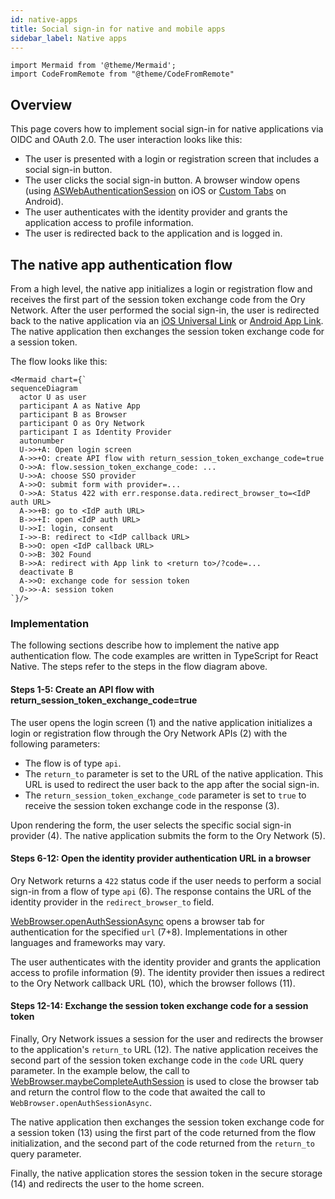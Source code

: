 ```yaml
---
id: native-apps
title: Social sign-in for native and mobile apps
sidebar_label: Native apps
---
```


```mdx-code-block
import Mermaid from '@theme/Mermaid';
import CodeFromRemote from "@theme/CodeFromRemote"
```

## Overview

This page covers how to implement social sign-in for native applications via OIDC and OAuth 2.0. The user interaction looks like
this:

- The user is presented with a login or registration screen that includes a social sign-in button.
- The user clicks the social sign-in button. A browser window opens (using
  [ASWebAuthenticationSession](https://developer.apple.com/documentation/authenticationservices/aswebauthenticationsession) on iOS
  or [Custom Tabs](https://developer.chrome.com/docs/android/custom-tabs/) on Android).
- The user authenticates with the identity provider and grants the application access to profile information.
- The user is redirected back to the application and is logged in.

## The native app authentication flow

From a high level, the native app initializes a login or registration flow and receives the first part of the session token
exchange code from the Ory Network. After the user performed the social sign-in, the user is redirected back to the native
application via an [iOS Universal Link](https://developer.apple.com/ios/universal-links/) or
[Android App Link](https://developer.android.com/training/app-links). The native application then exchanges the session token
exchange code for a session token.

The flow looks like this:

```mdx-code-block
<Mermaid chart={`
sequenceDiagram
  actor U as user
  participant A as Native App
  participant B as Browser
  participant O as Ory Network
  participant I as Identity Provider
  autonumber
  U->>+A: Open login screen
  A->>+O: create API flow with return_session_token_exchange_code=true
  O->>A: flow.session_token_exchange_code: ...
  U->>A: choose SSO provider
  A->>O: submit form with provider=...
  O->>A: Status 422 with err.response.data.redirect_browser_to=<IdP auth URL>
  A->>+B: go to <IdP auth URL>
  B->>+I: open <IdP auth URL>
  U->>I: login, consent
  I->>-B: redirect to <IdP callback URL>
  B->>O: open <IdP callback URL>
  O->>B: 302 Found
  B->>A: redirect with App link to <return to>/?code=...
  deactivate B
  A->>O: exchange code for session token
  O->>-A: session token
`}/>
```

### Implementation

The following sections describe how to implement the native app authentication flow. The code examples are written in TypeScript
for React Native. The steps refer to the steps in the flow diagram above.

#### Steps 1-5: Create an API flow with return_session_token_exchange_code=true

The user opens the login screen (1) and the native application initializes a login or registration flow through the Ory Network
APIs (2) with the following parameters:

- The flow is of type `api`.
- The `return_to` parameter is set to the URL of the native application. This URL is used to redirect the user back to the app
  after the social sign-in.
- The `return_session_token_exchange_code` parameter is set to `true` to receive the session token exchange code in the response
  (3).

<CodeFromRemote
  lang="ts"
  src="https://github.com/ory/kratos-selfservice-ui-react-native/blob/master/src/components/Routes/Login.tsx"
  startAt="  const initializeFlow = () =>"
  endAt="      .then(({ data: f }) => setFlow(f))"
/>

Upon rendering the form, the user selects the specific social sign-in provider (4). The native application submits the form to the
Ory Network (5).

#### Steps 6-12: Open the identity provider authentication URL in a browser

Ory Network returns a `422` status code if the user needs to perform a social sign-in from a flow of type `api` (6). The response
contains the URL of the identity provider in the `redirect_browser_to` field.

<CodeFromRemote
  lang="ts"
  src="https://github.com/ory/kratos-selfservice-ui-react-native/blob/master/src/helpers/form.tsx"
  startAt="        case 422:"
  endAt="          )"
/>

[WebBrowser.openAuthSessionAsync](https://docs.expo.dev/versions/latest/sdk/webbrowser/#webbrowseropenauthsessionasyncurl-redirecturl-options)
opens a browser tab for authentication for the specified `url` (7+8). Implementations in other languages and frameworks may vary.

<CodeFromRemote
  lang="ts"
  src="https://github.com/ory/kratos-selfservice-ui-react-native/blob/master/src/helpers/form.tsx"
  startAt="  const result = await WebBrowser.openAuthSessionAsync("
  endAt="  )"
/>

The user authenticates with the identity provider and grants the application access to profile information (9). The identity
provider then issues a redirect to the Ory Network callback URL (10), which the browser follows (11).

#### Steps 12-14: Exchange the session token exchange code for a session token

Finally, Ory Network issues a session for the user and redirects the browser to the application's `return_to` URL (12). The native
application receives the second part of the session token exchange code in the `code` URL query parameter. In the example below,
the call to
[WebBrowser.maybeCompleteAuthSession](https://docs.expo.dev/versions/latest/sdk/webbrowser/#webbrowsermaybecompleteauthsessionoptions)
is used to close the browser tab and return the control flow to the code that awaited the call to
`WebBrowser.openAuthSessionAsync`.

<CodeFromRemote
  lang="tsx"
  src="https://github.com/ory/kratos-selfservice-ui-react-native/blob/master/src/components/Routes/Callback.tsx"
  startAt="const Callback = (props: Props) => {"
  endAt="  )"
/>

The native application then exchanges the session token exchange code for a session token (13) using the first part of the code
returned from the flow initialization, and the second part of the code returned from the `return_to` query parameter.

<CodeFromRemote
  lang="ts"
  src="https://github.com/ory/kratos-selfservice-ui-react-native/blob/master/src/helpers/form.tsx"
  startAt="  const fetchToken = (params: FrontendApiExchangeSessionTokenRequest) =>"
  endAt='    newOrySdk("").exchangeSessionToken(params)'
/>

Finally, the native application stores the session token in the secure storage (14) and redirects the user to the home screen.

<CodeFromRemote
  lang="ts"
  src="https://github.com/ory/kratos-selfservice-ui-react-native/blob/master/src/helpers/form.tsx"
  startAt="  const setToken = (res: Awaited<ReturnType<typeof fetchToken>>) =>"
  endAt="    })"
/>
